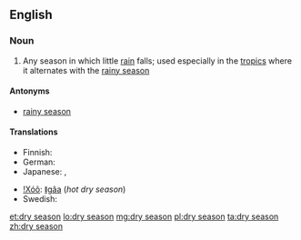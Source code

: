 {{wikipedia}}
==English==

===Noun===
{{en-noun|sg=[[dry]] [[season]]}}

# Any season in which little [[rain]] falls; used especially in the [[tropic]]s where it alternates with the [[rainy season]]

====Antonyms====
* [[rainy season]]

====Translations====
{{trans-top|season}}
* Finnish: {{t-|fi|kuiva kausi}}
* German: {{t|de|Trockenzeit|f}}
* Japanese: {{t-|ja|乾季|tr=kanki}}, {{t-|ja|乾期|tr=kanki}}
{{trans-mid}}
* [[!Xóõ]]: [[ǁgâa]] (''hot dry season'')
* Swedish: {{t|sv|torrperiod|c}}
{{trans-bottom}}

[[et:dry season]]
[[lo:dry season]]
[[mg:dry season]]
[[pl:dry season]]
[[ta:dry season]]
[[zh:dry season]]